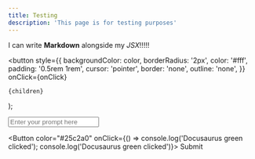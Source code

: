 ```yaml
---
title: Testing
description: 'This page is for testing purposes'
---
```


I can write **Markdown** alongside my _JSX_!!!!!

  <button
    style={{
      backgroundColor: color,
      borderRadius: '2px',
      color: '#fff',
      padding: '0.5rem 1rem',
      cursor: 'pointer',
      border: 'none',
      outline: 'none',
    }}
    onClick={onClick}
  >
    {children}
  </button>
);

<input
  id="promptInputBox"
  type="text"
  placeholder="Enter your prompt here"
  className="dark"
/>

<Button color="#25c2a0" onClick={() => 
    console.log('Docusaurus green clicked');
    console.log('Docusaurus green clicked')}>
  Submit
</Button>

